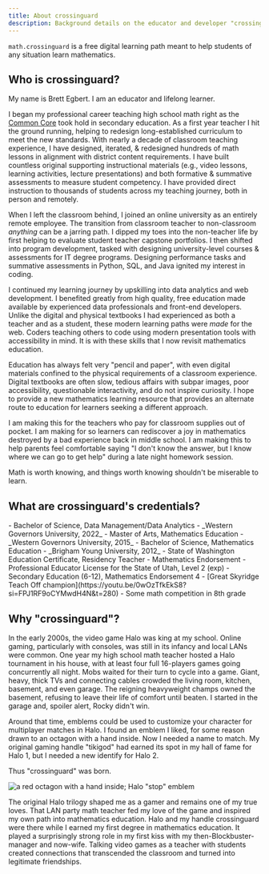 ```yaml
---
title: About crossinguard
description: Background details on the educator and developer "crossinguard"
---
```



`math.crossinguard` is a free digital learning path meant to help students of any situation learn mathematics.

## Who is crossinguard?

My name is Brett Egbert. I am an educator and lifelong learner.

I began my professional career teaching high school math right as the [Common Core](https://www.thecorestandards.org/) took hold in secondary education. As a first year teacher I hit the ground running, helping to redesign long-established curriculum to meet the new standards. With nearly a decade of classroom teaching experience, I have designed, iterated, & redesigned hundreds of math lessons in alignment with district content requirements. I have built countless original supporting instructional materials (e.g., video lessons, learning activities, lecture presentations) and both formative & summative assessments to measure student competency. I have provided direct instruction to thousands of students across my teaching journey, both in person and remotely.

When I left the classroom behind, I joined an online university as an entirely remote employee. The transition from classroom teacher to non-classroom _anything_ can be a jarring path. I dipped my toes into the non-teacher life by first helping to evaluate student teacher capstone portfolios. I then shifted into program development, tasked with designing university-level courses & assessments for IT degree programs. Designing performance tasks and summative assessments in Python, SQL, and Java ignited my interest in coding.

I continued my learning journey by upskilling into data analytics and web development. I benefited greatly from high quality, free education made available by experienced data professionals and front-end developers. Unlike the digital and physical textbooks I had experienced as both a teacher and as a student, these modern learning paths were _made_ for the web. Coders teaching others to code using modern presentation tools with accessibility in mind. It is with these skills that I now revisit mathematics education.

Education has always felt very "pencil and paper", with even digital materials confined to the physical requirements of a classroom experience. Digital textbooks are often slow, tedious affairs with subpar images, poor accessibility, questionable interactivity, and do not inspire curiosity. I hope to provide a new mathematics learning resource that provides an alternate route to education for learners seeking a different approach.

I am making this for the teachers who pay for classroom supplies out of pocket. I am making for so learners can rediscover a joy in mathematics destroyed by a bad experience back in middle school. I am making this to help parents feel comfortable saying "I don't know the answer, but I know where we can go to get help" during a late night homework session.

Math is worth knowing, and things worth knowing shouldn't be miserable to learn.

## What are crossinguard's credentials?

<Tabs>
  <TabItem label="Formal Education">
    - Bachelor of Science, Data Management/Data Analytics
      - _Western Governors University, 2022_
    - Master of Arts, Mathematics Education
      - _Western Governors University, 2015_
    - Bachelor of Science, Mathematics Education
      - _Brigham Young University, 2012_

  </TabItem>
  <TabItem label="Certifications">
    - State of Washington Education Certificate, Residency Teacher
      - Mathematics Endorsement
    - Professional Educator License for the State of Utah, Level 2 (exp)
      - Secondary Education (6-12), Mathematics Endorsement 4
  </TabItem>
  <TabItem label="Awards">
    - [Great Skyridge Teach Off champion](https://youtu.be/0wOzTfkEkS8?si=FPJ1RF9oCYMwdH4N&t=280)
    - Some math competition in 8th grade
  </TabItem>
</Tabs>

## Why "crossinguard"?

In the early 2000s, the video game Halo was king at my school. Online gaming, particularly with consoles, was still in its infancy and local LANs were common. One year my high school math teacher hosted a Halo tournament in his house, with at least four full 16-players games going concurrently all night. Mobs waited for their turn to cycle into a game. Giant, heavy, thick TVs and connecting cables crowded the living room, kitchen, basement, and even garage. The reigning heavyweight champs owned the basement, refusing to leave their life of comfort until beaten. I started in the garage and, spoiler alert, Rocky didn't win.

Around that time, emblems could be used to customize your character for multiplayer matches in Halo. I found an emblem I liked, for some reason drawn to an octagon with a hand inside. Now I needed a name to match. My original gaming handle "tikigod" had earned its spot in my hall of fame for Halo 1, but I needed a new identify for Halo 2.

Thus "crossinguard" was born.

![a red octagon with a hand inside; Halo "stop" emblem](../../../assets/halo-stop.svg)

The original Halo trilogy shaped me as a gamer and remains one of my true loves. That LAN party math teacher fed my love of the game and inspired my own path into mathematics education. Halo and my handle crossinguard were there while I earned my first degree in mathematics education. It played a surprisingly strong role in my first kiss with my then-Blockbuster-manager and now-wife. Talking video games as a teacher with students created connections that transcended the classroom and turned into legitimate friendships.
